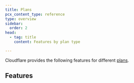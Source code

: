 ```yaml
---
title: Plans
pcx_content_type: reference
type: overview
sidebar:
  order: 2
head:
  - tag: title
    content: Features by plan type

---
```



Cloudflare provides the following features for different [plans](https://www.cloudflare.com/plans/).

## Features

<ProductFeatures id="cache" />